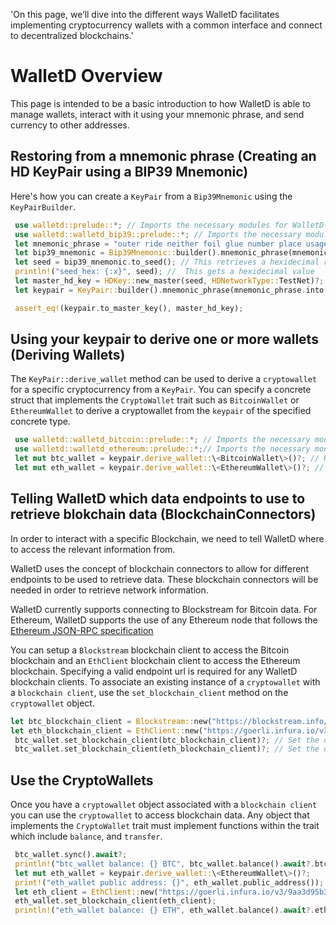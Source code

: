   'On this page, we’ll dive into the different ways WalletD facilitates implementing cryptocurrency wallets with a common interface and connect to decentralized blockchains.'

# WalletD Overview

 This page is intended to be a basic introduction to how WalletD is able to manage wallets, interact with it using your mnemonic phrase, and send currency to other addresses. 

 ## Restoring from a mnemonic phrase (Creating an HD KeyPair using a BIP39 Mnemonic)

 Here's how you can create a `KeyPair` from a `Bip39Mnemonic` using the `KeyPairBuilder`.

```rust {{ title: 'Example' }}
 use walletd::prelude::*; // Imports the necessary modules for WalletD's core functionality
 use walletd::walletd_bip39::prelude::*; // Imports the necessary modules to work with BIP39
 let mnemonic_phrase = "outer ride neither foil glue number place usage ball shed dry point"; // Store our mnemonic phrase in a string
 let bip39_mnemonic = Bip39Mnemonic::builder().mnemonic_phrase(mnemonic_phrase).build()?; // Attempt to use the BIP39 Mnemonic Builder to restore from your phrase
 let seed = bip39_mnemonic.to_seed(); // This retrieves a hexidecimal representation of your mnemonic phrase
 println!("seed_hex: {:x}", seed); //  This gets a hexidecimal value 
 let master_hd_key = HDKey::new_master(seed, HDNetworkType::TestNet)?; // Creates an instance of an HDKey
 let keypair = KeyPair::builder().mnemonic_phrase(mnemonic_phrase.into()).network_type(HDNetworkType::TestNet).build()?; // Derives a keypair from your master key

 assert_eq!(keypair.to_master_key(), master_hd_key);
 ```

 ## Using your keypair to derive one or more wallets (Deriving Wallets)

 The ``KeyPair::derive_wallet`` method can be used to derive a `cryptowallet` for a specific cryptocurrency from a `KeyPair`.
 You can specify a concrete struct that implements the `CryptoWallet` trait such as `BitcoinWallet`  or `EthereumWallet` to derive a cryptowallet from the `keypair` of the specified concrete type.

```rust {{ title: 'Example' }}
 use walletd::walletd_bitcoin::prelude::*; // Imports the necessary modules for Bitcoin
 use walletd::walletd_ethereum::prelude::*;// Imports the necessary modules for Ethereum
 let mut btc_wallet = keypair.derive_wallet::\<BitcoinWallet\>()?; // Retrieve an instance of a Bitcoin wallet
 let mut eth_wallet = keypair.derive_wallet::\<EthereumWallet\>()?; // Retrieve an instance of an Ethereum wallet
 ```

 ## Telling WalletD which data endpoints to use to retrieve blokchain data (BlockchainConnectors)

 In order to interact with a specific Blockchain, we need to tell WalletD where to access the relevant information from. 

 WalletD uses the concept of blockchain connectors to allow for different endpoints to be used to retrieve data. These blockchain connectors will be needed in order to retrieve network information.
 
 WalletD currently supports connecting to Blockstream for Bitcoin data. For Ethereum, WalletD supports the use of any Ethereum node that follows the [Ethereum JSON-RPC specification](https://ethereum.org/en/developers/docs/apis/json-rpc/)

 You can setup a `Blockstream` blockchain client to access the Bitcoin blockchain and an `EthClient` blockchain client to access the Ethereum blockchain.
 Specifying a valid endpoint url is required for any WalletD blockchain clients.
 To associate an existing instance of a `cryptowallet` with a `blockchain client`, use the ``set_blockchain_client`` method on the `cryptowallet` object.

```rust {{ title: 'Associating a wallet with a specific blockchain data source' }}
let btc_blockchain_client = Blockstream::new("https://blockstream.info/testnet/api")?; // Create a BTC blockchain connector
let eth_blockchain_client = EthClient::new("https://goerli.infura.io/v3/9aa3d95b3bc440fa88ea12eaa4456161")?; // Create an ETH blockchain connector
 btc_wallet.set_blockchain_client(btc_blockchain_client)?; // Set the data source for this wallet by telling it which connector to use
 btc_wallet.set_blockchain_client(eth_blockchain_client)?; // Set the data source for this wallet by telling it which connector to use
```

 ## Use the CryptoWallets
 Once you have a `cryptowallet` object associated with a `blockchain client` you can use the `cryptowallet` to access blockchain data.
 Any object that implements the `CryptoWallet` trait must implement functions within the trait which include ``balance``, and ``transfer``.

```rust {{ title: 'Example' }}
 btc_wallet.sync().await?;
 println!("btc_wallet balance: {} BTC", btc_wallet.balance().await?.btc());
 let mut eth_wallet = keypair.derive_wallet::\<EthereumWallet\>()?;
 print!("eth_wallet public address: {}", eth_wallet.public_address());
 let eth_client = EthClient::new("https://goerli.infura.io/v3/9aa3d95b3bc440fa88ea12eaa4456161")?;
 eth_wallet.set_blockchain_client(eth_client);
 println!("eth_wallet balance: {} ETH", eth_wallet.balance().await?.eth());
 ```
